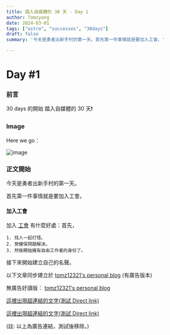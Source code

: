 ```yaml
---
title: 踏入自媒體的 30 天 - Day 1
author: Tomzyang
date: 2024-03-01
tags: ["astro", "successes", "30days"]
draft: false
summary: '今天是勇者出新手村的第一天。首先第一件事情就是要加入工會。'

---
```

# Day #1

### 前言
30 days 的開始
踏入自媒體的 30 天❗️

### Image
Here we go：

![image](/static/images/here-we-go.jpg)

### 正文開始

今天是勇者出新手村的第一天。

首先第一件事情就是要加入工會。

#### 加入工會

加入 [工會](https://smpu.com.tw/) 有什麼好處：首先，

```
1. 找人一起打怪。
2. 勞健保問題解決。
3. 然後開始擁有自由工作者的身份了。
```

接下來開始建立自己的名聲。

以下文章同步建立於 [tomz12321's personal blog](https://tomz12321.blogspot.com/) (有廣告版本)

無廣告好讀版： [tomz12321's personal blog](https://tomz12321-tailwind-astro-blog.dev/blog/)

[這裡出現超連結的文字(測試 Direct link)](https://ewhareey.com/4/7163645)

[這裡出現超連結的文字(測試 Direct link)](https://dukingdraon.com/4/7163657)

(註: 以上為廣告連結，測試後移除。)